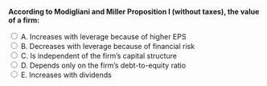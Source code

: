 ::: {.question-block}

<form onsubmit="event.preventDefault(); checkAnswer('module7_mcq_q1')" data-correct-answer="C">
<strong style="display: block;">According to Modigliani and Miller Proposition I (without taxes), the value of a firm:</strong>

<label><input type="radio" name="module7_mcq_q1" value="A"> A. Increases with leverage because of higher EPS</label><br>
<label><input type="radio" name="module7_mcq_q1" value="B"> B. Decreases with leverage because of financial risk</label><br>
<label><input type="radio" name="module7_mcq_q1" value="C"> C. Is independent of the firm’s capital structure</label><br>
<label><input type="radio" name="module7_mcq_q1" value="D"> D. Depends only on the firm’s debt-to-equity ratio</label><br>
<label><input type="radio" name="module7_mcq_q1" value="E"> E. Increases with dividends</label><br>
</form>

<div id="feedback-module7_mcq_q1" class="feedback" data-status="" style="display:none;">
✅ Correct: C. MM I states that in perfect markets, firm value is unaffected by leverage.
</div>

:::
